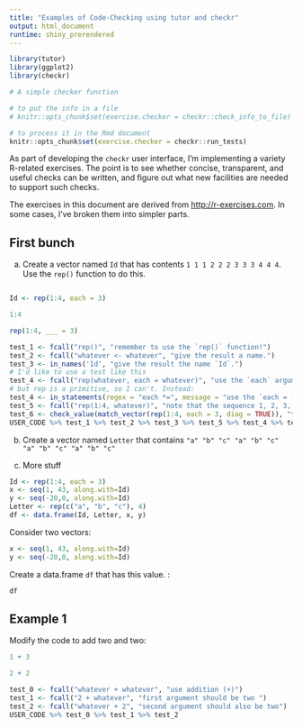 ```yaml
---
title: "Examples of Code-Checking using tutor and checkr"
output: html_document
runtime: shiny_prerendered
---
```


```r
library(tutor)
library(ggplot2)
library(checkr)

# A simple checker function

# to put the info in a file
# knitr::opts_chunk$set(exercise.checker = checkr::check_info_to_file)

# to process it in the Rmd document
knitr::opts_chunk$set(exercise.checker = checkr::run_tests)
```

As part of developing the `checkr` user interface, I'm implementing a variety R-related exercises. The point is to see whether concise, transparent, and useful checks can be written, and figure out what new facilities are needed to support such checks.

The exercises in this document are derived from <http://r-exercises.com>. In some cases, I've broken them into simpler parts.

[[Note in draft]]: Idea for example exercises. See <http://r-exercises.com/2016/11/28/data-frame-exercises-vol-2/>

## First bunch

a. Create a vector named `Id` that has contents `1 1 1 2 2 2 3 3 3 4 4 4`. Use the `rep()` function to do this.
```r

```

```r
Id <- rep(1:4, each = 3)
```

```r
1:4
```

```r
rep(1:4, ___ = 3)
```

```r
test_1 <- fcall("rep()", "remember to use the `rep()` function!")
test_2 <- fcall("whatever <- whatever", "give the result a name.")
test_3 <- in_names('Id', "give the result the name `Id`.")
# I'd like to use a test like this
test_4 <- fcall("rep(whatever, each = whatever)", "use the `each` argument to `rep()")
# but rep is a primitive, so I can't. Instead:
test_4 <- in_statements(regex = "each *=", message = "use the `each = ` argument to `rep()`")
test_5 <- fcall("rep(1:4, whatever)", "note that the sequence 1, 2, 3, 4 is repeated 3 times in the output.")
test_6 <- check_value(match_vector(rep(1:4, each = 3, diag = TRUE)), "the output value is not correct")
USER_CODE %>% test_1 %>% test_2 %>% test_3 %>% test_5 %>% test_4 %>% test_6
```


b. Create a vector named `Letter` that contains `"a" "b" "c" "a" "b" "c" "a" "b" "c" "a" "b" "c"`


c. More stuff

```r
Id <- rep(1:4, each = 3)
x <- seq(1, 43, along.with=Id)
y <- seq(-20,0, along.with=Id)
Letter <- rep(c("a", "b", "c"), 4)
df <- data.frame(Id, Letter, x, y)
```

Consider two vectors:
```r
x <- seq(1, 43, along.with=Id)
y <- seq(-20,0, along.with=Id)
```
Create a data.frame `df` that has this value. :
```r
df
```




## Example 1

Modify the code to add two and two:

```r
1 + 3
```

```r
2 + 2
```

```r
test_0 <- fcall("whatever + whatever", "use addition (+)")
test_1 <- fcall("2 + whatever", "first argument should be two ")
test_2 <- fcall("whatever + 2", "second argument should also be two")
USER_CODE %>% test_0 %>% test_1 %>% test_2 
```
